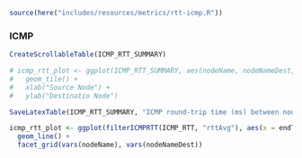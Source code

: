 ```r
source(here("includes/resources/metrics/rtt-icmp.R"))
```

### ICMP

```r
CreateScrollableTable(ICMP_RTT_SUMMARY)
```

```r
# icmp_rtt_plot <- ggplot(ICMP_RTT_SUMMARY, aes(nodeName, nodeNameDest, fill= rtt)) +
#   geom_tile() +
#   xlab("Source Node") +
#   ylab("Destinatio Node")
```

```r
SaveLatexTable(ICMP_RTT_SUMMARY, "ICMP round-trip time (ms) between nodes.", "rtt-of-nodes", "rtt_nodes_summary.tex")

icmp_rtt_plot <- ggplot(filterICMPRTT(ICMP_RTT, "rttAvg"), aes(x = endTime, y = X_value, group = nodeName)) +
  geom_line() +
  facet_grid(vars(nodeName), vars(nodeNameDest))
```
